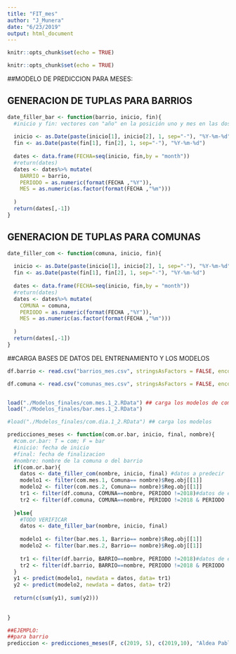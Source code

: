```yaml
---
title: "FIT_mes"
author: "J_Munera"
date: "6/23/2019"
output: html_document
---
```


```r
knitr::opts_chunk$set(echo = TRUE)
```
```r
knitr::opts_chunk$set(echo = TRUE)
```

##MODELO DE PREDICCION PARA MESES:


## GENERACION DE TUPLAS PARA BARRIOS
```r
date_filler_bar <- function(barrio, inicio, fin){
  #inicio y fin: vectores con "año" en la posición uno y mes en las dos
  
  inicio <- as.Date(paste(inicio[1], inicio[2], 1, sep="-"), "%Y-%m-%d")
  fin <- as.Date(paste(fin[1], fin[2], 1, sep="-"), "%Y-%m-%d")
  
  dates <- data.frame(FECHA=seq(inicio, fin,by = "month"))
  #return(dates)
  dates <- dates%>% mutate(
    BARRIO = barrio,
    PERIODO = as.numeric(format(FECHA ,"%Y")),
    MES = as.numeric(as.factor(format(FECHA ,"%m")))
    
  )
  return(dates[,-1]) 
}


```

## GENERACION DE TUPLAS PARA COMUNAS
```r
date_filler_com <- function(comuna, inicio, fin){
  
  inicio <- as.Date(paste(inicio[1], inicio[2], 1, sep="-"), "%Y-%m-%d")
  fin <- as.Date(paste(fin[1], fin[2], 1, sep="-"), "%Y-%m-%d")
  
  dates <- data.frame(FECHA=seq(inicio, fin,by = "month"))
  #return(dates)
  dates <- dates%>% mutate(
    COMUNA = comuna,
    PERIODO = as.numeric(format(FECHA ,"%Y")),
    MES = as.numeric(as.factor(format(FECHA ,"%m")))
    
  )
  return(dates[,-1]) 
}


```


##CARGA BASES DE DATOS DEL ENTRENAMIENTO Y LOS MODELOS
```r
df.barrio <- read.csv("barrios_mes.csv", stringsAsFactors = FALSE, encoding = "ISO_8859-1", header = T)

df.comuna <- read.csv("comunas_mes.csv", stringsAsFactors = FALSE, encoding = "ISO_8859-1", header = T)


load("./Modelos_finales/com.mes.1_2.RData") ## carga los modelos de comunas
load("./Modelos_finales/bar.mes.1_2.RData")
```


```r
#load("./Modelos_finales/com.dia.1_2.RData") ## carga los modelos

predicciones_meses <- function(com.or.bar, inicio, final, nombre){
  #com.or.bar: T = com; F = bar
  #inicio: fecha de inicio
  #final: fecha de finalizacion
  #nombre: nombre de la comuna o del barrio
  if(com.or.bar){
    datos <- date_filler_com(nombre, inicio, final) #datos a predecir
    modelo1 <- filter(com.mes.1, Comuna== nombre)$Reg.obj[[1]]
    modelo2 <- filter(com.mes.2, Comuna== nombre)$Reg.obj[[1]]
    tr1 <- filter(df.comuna, COMUNA==nombre, PERIODO !=2018)#datos de entrenamietno del modelo
    tr2 <- filter(df.comuna, COMUNA==nombre, PERIODO !=2018 & PERIODO !=2017)
    
  }else{
    #TODO VERIFICAR
    datos <- date_filler_bar(nombre, inicio, final)
    
    modelo1 <- filter(bar.mes.1, Barrio== nombre)$Reg.obj[[1]]
    modelo2 <- filter(bar.mes.2, Barrio== nombre)$Reg.obj[[1]]
    
    tr1 <- filter(df.barrio, BARRIO==nombre, PERIODO !=2018)#datos de entrenamietno del modelo
    tr2 <- filter(df.barrio, BARRIO==nombre, PERIODO !=2018 & PERIODO !=2017)
  }
  y1 <- predict(modelo1, newdata = datos, data= tr1)
  y2 <- predict(modelo2, newdata = datos, data= tr2)
  
  return(c(sum(y1), sum(y2)))
  
  
}

##EJEMPLO:
##para barrio
prediccion <- predicciones_meses(F, c(2019, 5), c(2019,10), "Aldea Pablo VI")

```
